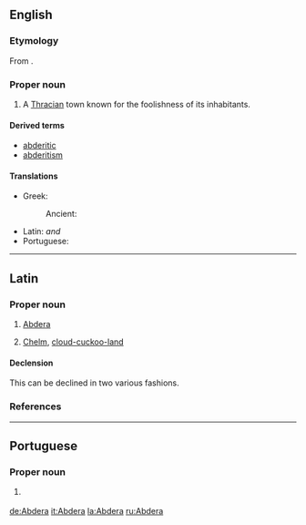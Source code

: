 ==English==
{{wikisource1911Enc|Abdera (Thrace)}}

===Etymology===
From {{etyl|grc|en}} {{term|Ἄβδηρα|lang=grc}}.

===Proper noun===
{{en-proper noun}}

# A [[Thrace|Thracian]] town known for the foolishness of its inhabitants.

====Derived terms====
* [[abderitic]]
* [[abderitism]]

====Translations====
{{trans-top|town}}
*Greek:
*:Ancient: {{t|grc|Ἄβδηρα|n-p}}
{{trans-mid}}
*Latin: {{t+|la|Abdēra|n-p}} ''and'' {{g|f}}
* Portuguese: {{t|pt|Abdera|f}}
{{trans-bottom}}

----

==Latin==

===Proper noun===
{{la-noun-multidecl|Abdēra|Abderorum|Abdērōrum|Abderae|Abdērae|n|f|second|first}}

# [[#English|Abdera]] {{gloss|A [[Thracian]] town known for its inhabitants' foolishness}}
# {{context|figuratively|by extension|lang=la}} [[Chelm]], [[cloud-cuckoo-land]]

====Declension====
This can be declined in two various fashions.

{{la-decl-2nd-N-loc|num=pl|Abdēr}}

{{la-decl-1st-loc|num=sg|Abdēr}}

===References===
{{R:Cassells}}

----

==Portuguese==

===Proper noun===
{{pt-proper noun|f}}

# {{l|en|Abdera}} {{gloss|ancient town in Thrace}}

[[de:Abdera]]
[[it:Abdera]]
[[la:Abdera]]
[[ru:Abdera]]